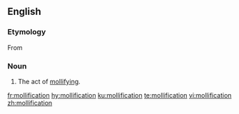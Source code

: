 ==English==
===Etymology===
From {{etyl|fro|en}} {{term|mollificacion|lang=fro}}
===Noun===
{{en-noun}}

#The act of [[mollify|mollifying]].

[[fr:mollification]]
[[hy:mollification]]
[[ku:mollification]]
[[te:mollification]]
[[vi:mollification]]
[[zh:mollification]]